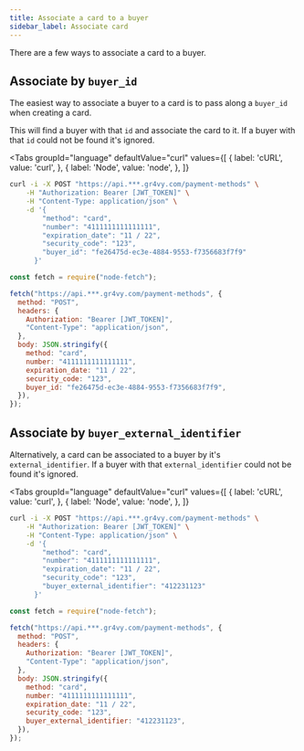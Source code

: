 ```yaml
---
title: Associate a card to a buyer
sidebar_label: Associate card
---
```



There are a few ways to associate a card to a buyer.

## Associate by `buyer_id`

The easiest way to associate a buyer to a card is to pass along a `buyer_id`
when creating a card.

This will find a buyer with that `id` and associate the card to it. If a buyer
with that `id` could not be found it's ignored.

<Tabs
  groupId="language"
  defaultValue="curl"
  values={[
    { label: 'cURL', value: 'curl', },
    { label: 'Node', value: 'node', },
  ]}
>
  <TabItem value="curl">

```bash {9}
curl -i -X POST "https://api.***.gr4vy.com/payment-methods" \
    -H "Authorization: Bearer [JWT_TOKEN]" \
    -H "Content-Type: application/json" \
    -d '{
        "method": "card",
        "number": "4111111111111111",
        "expiration_date": "11 / 22",
        "security_code": "123",
        "buyer_id": "fe26475d-ec3e-4884-9553-f7356683f7f9"
      }'
```

  </TabItem>
  <TabItem value="node">

```js {14}
const fetch = require("node-fetch");

fetch("https://api.***.gr4vy.com/payment-methods", {
  method: "POST",
  headers: {
    Authorization: "Bearer [JWT_TOKEN]",
    "Content-Type": "application/json",
  },
  body: JSON.stringify({
    method: "card",
    number: "4111111111111111",
    expiration_date: "11 / 22",
    security_code: "123",
    buyer_id: "fe26475d-ec3e-4884-9553-f7356683f7f9",
  }),
});
```

  </TabItem>
</Tabs>

## Associate by `buyer_external_identifier`

Alternatively, a card can be associated to a buyer by it's
`external_identifier`. If a buyer with that `external_identifier` could not be
found it's ignored.

<Tabs
  groupId="language"
  defaultValue="curl"
  values={[
    { label: 'cURL', value: 'curl', },
    { label: 'Node', value: 'node', },
  ]}
>
  <TabItem value="curl">

```bash {9}
curl -i -X POST "https://api.***.gr4vy.com/payment-methods" \
    -H "Authorization: Bearer [JWT_TOKEN]" \
    -H "Content-Type: application/json" \
    -d '{
        "method": "card",
        "number": "4111111111111111",
        "expiration_date": "11 / 22",
        "security_code": "123",
        "buyer_external_identifier": "412231123"
      }'
```

  </TabItem>
  <TabItem value="node">

```js {14}
const fetch = require("node-fetch");

fetch("https://api.***.gr4vy.com/payment-methods", {
  method: "POST",
  headers: {
    Authorization: "Bearer [JWT_TOKEN]",
    "Content-Type": "application/json",
  },
  body: JSON.stringify({
    method: "card",
    number: "4111111111111111",
    expiration_date: "11 / 22",
    security_code: "123",
    buyer_external_identifier: "412231123",
  }),
});
```

  </TabItem>
</Tabs>
